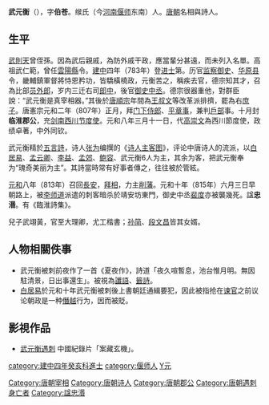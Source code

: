 '''武元衡'''（{{bd|758年||815年|catIdx=W武}}），字'''伯苍'''。缑氏（今[[河南|河南]][[偃师|偃师]]东南）人。[[唐朝|唐朝]]名相與詩人。

== 生平 ==

[[武則天|武則天]]曾侄孫。因為武后親戚，為防外戚干政，應當輩分甚遠，而未列入名單。高祖武仁範，曾任[[雲陽縣|雲陽縣]]令。[[建中_(唐德宗)|建中]]四年（783年）登[[进士|进士]]第。历官[[监察御史|监察御史]]、[[华原县|华原县]]令，畿輔鎮軍督將恃恩矜功，皆驕橫橈政，元衡苦之，稱疾去官，德宗知其才，召為比部[[员外郎|员外郎]]，岁内三迁右司[[郎中|郎中]]，後官[[御史中丞|御史中丞]]。德宗很器重他，對群臣說：“武元衡是真宰相器。”其後於[[唐順宗|唐順宗]]年間為[[王叔文|王叔文]]等改革派排擠，罷為右[[庶子|庶子]]。唐憲宗元和二年（807年）正月，拜[[门下侍郎|门下侍郎]]、[[平章事|平章事]]，兼判[[户部_(官署)|戶部]]事。十月封'''临淮郡公'''，充[[剑南西川节度使|剑南西川节度使]]。元和八年三月十一日，代[[高崇文|高崇文]]為西川節度使，政绩卓著，中外同钦。

武元衡精於[[五言詩|五言詩]]，诗人[[张为|张为]]编撰的《[[诗人主客图|诗人主客图]]》，评论中唐诗人的流派，以[[白居易|白居易]]、[[孟云卿|孟云卿]]、[[李益|李益]]、[[孟郊|孟郊]]、[[鲍容|鲍容]]、武元衡6人为主，其余为客，把武元衡奉为“瑰奇美丽为主”。其詩當時常有好事者傳之，往往被於管絃。

[[元和_(唐朝)|元和]]八年（813年）召回[[長安|長安]]，[[拜相|拜相]]，力主[[削藩|削藩]]。元和十年（815年）六月三日早朝路上，被[[李师道|李师道]]派遣的刺客暗杀於靖安坊東門，御史中丞[[裴度|裴度]]亦被襲幾死。諡'''忠湣'''。有《臨淮詩集》。

兒子武翊黃，官至大理卿，尤工楷書；[[孙简_(唐朝)|孙简]]、[[段文昌|段文昌]]皆其女婿。

== 人物相關佚事 ==
*武元衡被刺前夜作了一首《夏夜作》，詩道「夜久喧暫息，池台惟月明。無因駐清景，日出事還生」。被視為[[讖語|讖語]]、[[籤詩|籤詩]]。
*[[白居易|白居易]]於元和十年武元衡被刺後上書朝廷通緝要犯，因此被指抢在[[谏官|谏官]]之前议论朝政是一种[[僭越|僭越]]行为，因而被貶。

== 影視作品 ==
* [https://www.youtube.com/playlist?list=PLaAz0N9UlbfMf-7cf5wHywLtFwKry70S- 武元衡遇刺] {{Wayback|url=https://www.youtube.com/playlist?list=PLaAz0N9UlbfMf-7cf5wHywLtFwKry70S- |date=20201218144355 }} 中國紀錄片「案藏玄機」。

{{DEFAULTSORT:W}}
[[Category:唐朝宰相|Category:唐朝宰相]]
[[category:建中四年癸亥科進士|category:建中四年癸亥科進士]]
[[Category:唐朝诗人|Category:唐朝诗人]]
[[Category:唐朝郡公|Category:唐朝郡公]]
[[Category:唐朝遇刺身亡者|Category:唐朝遇刺身亡者]]
[[category:偃师人|category:偃师人]]
[[category:武姓|Y元]]
[[Category:諡忠湣|Category:諡忠湣]]